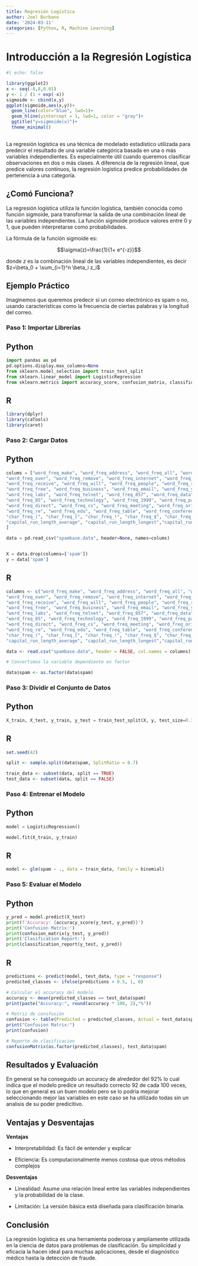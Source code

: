 ```yaml
---
title: Regresión Logística
author: Joel Burbano
date: '2024-03-11'
categories: [Python, R, Machine Learning]
---
```

# Introducción a la Regresión Logística

```r
#| echo: false

library(ggplot2)
x <- seq(-8,8,0.01)
y <- 1 / (1 + exp(-x))
sigmoide <- cbind(x,y)
ggplot(sigmoide,aes(x,y))+
  geom_line(color="blue", lwd=1)+
  geom_hline(yintercept = 1, lwd=1, color = "gray")+
  ggtitle("y=sigmoide(x)")+
  theme_minimal()
  
```


La regresión logística es una técnica de modelado estadístico utilizada para predecir el resultado de una variable categórica basada en una o más variables independientes. Es especialmente útil cuando queremos clasificar observaciones en dos o más clases. A diferencia de la regresión lineal, que predice valores continuos, la regresión logística predice probabilidades de pertenencia a una categoría.

## ¿Comó Funciona?

La regresión logística utiliza la función logística, también conocida como función sigmoide, para transformar la salida de una combinación lineal de las variables independientes. La función sigmoide produce valores entre 0 y 1, que pueden interpretarse como probabilidades.

:::{.callout-important}
La fórmula de la función sigmoide es: 


$$\sigma(z)=\frac{1}{1+ e^{-z}}$$

donde $z$ es la combinación lineal de las variables independientes, es decir $z=\beta_0 + \sum_{i=1}^n \beta_i z_i$

:::

## Ejemplo Práctico 
:::{.callout-note icon=false appearance="simple"}


Imaginemos que queremos predecir si un correo electrónico es spam o no, usando características como la frecuencia de ciertas palabras y la longitud del correo.

### Paso 1: Importar Librerías

:::{.panel-tabset}
## Python

```python
import pandas as pd
pd.options.display.max_columns=None
from sklearn.model_selection import train_test_split
from sklearn.linear_model import LogisticRegression
from sklearn.metrics import accuracy_score, confusion_matrix, classification_report

```

## R

```r
library(dplyr)
library(caTools)
library(caret)
```


:::

### Paso 2: Cargar Datos

:::{.panel-tabset}

## Python

```python
colums = ["word_freq_make", "word_freq_address", "word_freq_all", "word_freq_3d", "word_freq_our",
"word_freq_over", "word_freq_remove", "word_freq_internet", "word_freq_order", "word_freq_mail",
"word_freq_receive", "word_freq_will", "word_freq_people", "word_freq_report", "word_freq_addresses",
"word_freq_free", "word_freq_business", "word_freq_email", "word_freq_you", "word_freq_credit","word_freq_your", "word_freq_font", "word_freq_000", "word_freq_money", "word_freq_hp", "word_freq_hpl", "word_freq_george", "word_freq_650", "word_freq_lab",
"word_freq_labs", "word_freq_telnet", "word_freq_857", "word_freq_data", "word_freq_415",
"word_freq_85", "word_freq_technology", "word_freq_1999", "word_freq_parts", "word_freq_pm",
"word_freq_direct", "word_freq_cs", "word_freq_meeting", "word_freq_original", "word_freq_project",
"word_freq_re", "word_freq_edu", "word_freq_table", "word_freq_conference", "char_freq_;",
"char_freq_(", "char_freq_[", "char_freq_!", "char_freq_$", "char_freq_#", 
"capital_run_length_average", "capital_run_length_longest","capital_run_length_total","spam"
]

data = pd.read_csv("spambase.data", header=None, names=colums)


X = data.drop(columns=['spam'])
y = data['spam']
```

## R

```r
columns <- c("word_freq_make", "word_freq_address", "word_freq_all", "word_freq_3d", "word_freq_our",
"word_freq_over", "word_freq_remove", "word_freq_internet", "word_freq_order", "word_freq_mail",
"word_freq_receive", "word_freq_will", "word_freq_people", "word_freq_report", "word_freq_addresses",
"word_freq_free", "word_freq_business", "word_freq_email", "word_freq_you", "word_freq_credit","word_freq_your", "word_freq_font", "word_freq_000", "word_freq_money", "word_freq_hp", "word_freq_hpl", "word_freq_george", "word_freq_650", "word_freq_lab",
"word_freq_labs", "word_freq_telnet", "word_freq_857", "word_freq_data", "word_freq_415",
"word_freq_85", "word_freq_technology", "word_freq_1999", "word_freq_parts", "word_freq_pm",
"word_freq_direct", "word_freq_cs", "word_freq_meeting", "word_freq_original", "word_freq_project",
"word_freq_re", "word_freq_edu", "word_freq_table", "word_freq_conference", "char_freq_;",
"char_freq_(", "char_freq_[", "char_freq_!", "char_freq_$", "char_freq_#", 
"capital_run_length_average", "capital_run_length_longest","capital_run_length_total","spam")

data <- read.csv("spambase.data", header = FALSE, col.names = columns)

# Convertimos la variable dependiente en factor

data$spam <- as.factor(data$spam)

```


:::


### Paso 3: Dividir el Conjunto de Datos

:::{.panel-tabset}

## Python

```python
X_train, X_test, y_train, y_test = train_test_split(X, y, test_size=0.3, random_state=42)
```

## R

```r
set.seed(42)

split <- sample.split(data$spam, SplitRatio = 0.7)

train_data <- subset(data, split == TRUE)
test_data <- subset(data, split == FALSE)
```

:::

### Paso 4: Entrenar el Modelo

:::{.panel-tabset}

## Python

```python
model = LogisticRegression()

model.fit(X_train, y_train)
```

## R

```R
model <- glm(spam ~ ., data = train_data, family = binomial)

```

:::


### Paso 5: Evaluar el Modelo

:::{.panel-tabset}

## Python

```python
y_pred = model.predict(X_test)
print(f'Accuracy: {accuracy_score(y_test, y_pred)}')
print('Confusion Matrix:')
print(confusion_matrix(y_test, y_pred))
print('Clasification Report:')
print(classification_report(y_test, y_pred))
```

## R

```r
predictions <- predict(model, test_data, type = "response")
predicted_classes <- ifelse(predictions > 0.5, 1, 0)

# Calcular el accuracy del modelo
accuracy <- mean(predicted_classes == test_data$spam)
print(paste("Accuracy:", round(accuracy * 100, 2),"%"))

# Matriz de consfusión
confusion <- table(Predicted = predicted_classes, Actual = test_data$spam)
print("Confusion Matrix:")
print(confusion)

# Reporte de clasificacion
confusionMatrix(as.factor(predicted_classes), test_data$spam)
```

:::

## Resultados y Evaluación 

En general se ha conseguido un accuracy de alrededor del $92\%$ lo cual indica que el modelo predice un resultado correcto 92 de cada 100 veces, lo que en general es un buen modelo pero se lo podria mejorar seleccionando mejor las variables en este caso se ha utilizado todas sin un analisis de su poder predicitivo.
:::

## Ventajas y Desventajas

**Ventajas**

* Interpretabilidad: Es fácil de entender y explicar

* Eficiencia: Es computacionalmente menos costosa que otros métodos complejos

**Desventajas**

* Linealidad: Asume una relación lineal entre las variables independientes y la probabilidad de la clase.

* Limitación: La versión básica está diseñada para clasificación binaria.


## Conclusión 

La regresión logística es una herramienta poderosa y ampliamente utilizada en la ciencia de datos para problemas de clasificación. Su simplicidad y eficacia la hacen ideal para muchas aplicaciones, desde el diagnóstico médico hasta la detección de fraude.





